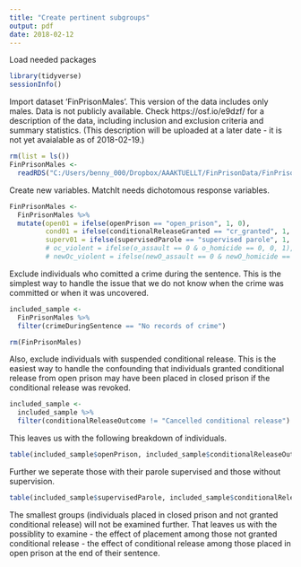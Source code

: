 ```yaml
---
title: "Create pertinent subgroups"
output: pdf
date: 2018-02-12
---
```

Load needed packages

```r
library(tidyverse)
sessionInfo()
```

Import dataset 'FinPrisonMales'. This version of the data includes only males. Data is not publicly available. Check https://osf.io/e9dzf/ for a description of the data, including inclusion and exclusion criteria and summary statistics. (This description will be uploaded at a later date - it is not yet avaialable as of 2018-02-19.)

```r
rm(list = ls())
FinPrisonMales <- 
  readRDS("C:/Users/benny_000/Dropbox/AAAKTUELLT/FinPrisonData/FinPrisonMales.rds")
```


Create new variables. MatchIt needs dichotomous response variables. 

```r
FinPrisonMales <-
  FinPrisonMales %>%
  mutate(open01 = ifelse(openPrison == "open_prison", 1, 0),
         cond01 = ifelse(conditionalReleaseGranted == "cr_granted", 1, 0),
         superv01 = ifelse(supervisedParole == "supervised parole", 1, 0))
         # oc_violent = ifelse(o_assault == 0 & o_homicide == 0, 0, 1),
         # newOc_violent = ifelse(newO_assault == 0 & newO_homicide == 0, 0, 1))
```


Exclude individuals who comitted a crime during the sentence. This is the simplest way to handle the issue that we do not know when the crime was committed or when it was uncovered.

```r
included_sample <-
  FinPrisonMales %>% 
  filter(crimeDuringSentence == "No records of crime")

rm(FinPrisonMales)
```


Also, exclude individuals with suspended conditional release. This is the easiest way to handle the confounding that individuals granted conditional release from open prison may have been placed in closed prison if the conditional release was revoked.


```r
included_sample <-
  included_sample %>% 
  filter(conditionalReleaseOutcome != "Cancelled conditional release")

```

This leaves us with the following breakdown of individuals.
```r
table(included_sample$openPrison, included_sample$conditionalReleaseOutcome)
```

Further we seperate those with their parole supervised and those without supervision.

```r
table(included_sample$supervisedParole, included_sample$conditionalReleaseOutcome, included_sample$openPrison)
```

The smallest groups (individuals placed in closed prison and not granted conditional release) will not be examined further. That leaves us with the possiblity to examine 
- the effect of placement among those not granted conditional release
- the effect of conditional release among those placed in open prison at the end of their sentence.

